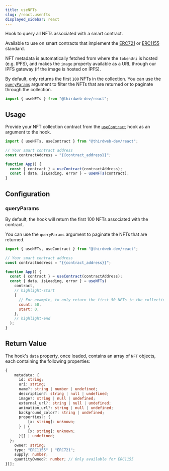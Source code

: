 ```yaml
---
title: useNFTs
slug: /react.usenfts
displayed_sidebar: react
---
```



Hook to query all NFTs associated with a smart contract.

Available to use on smart contracts that implement the [ERC721](/contractkit/interfaces/erc721)
or [ERC1155](/contractkit/interfaces/erc1155) standard.

NFT metadata is automatically fetched from where the `tokenUri` is hosted (e.g. IPFS), and makes the `image`
property available as a URL through our IPFS gateway (if the image is hosted on IPFS).

By default, only returns the first `100` NFTs in the collection. You can use the [`queryParams`](#queryParams) argument to
filter the NFTs that are returned or to paginate through the collection.

```jsx
import { useNFTs } from "@thirdweb-dev/react";
```

## Usage

Provide your NFT collection contract from the [`useContract`](/react/react.usecontract)
hook as an argument to the hook.

```jsx
import { useNFTs, useContract } from "@thirdweb-dev/react";

// Your smart contract address
const contractAddress = "{{contract_address}}";

function App() {
  const { contract } = useContract(contractAddress);
  const { data, isLoading, error } = useNFTs(contract);
}
```

## Configuration

### queryParams

By default, the hook will return the first 100 NFTs associated with the contract.

You can use the `queryParams` argument to paginate the NFTs that are returned.

```jsx
import { useNFTs, useContract } from "@thirdweb-dev/react";

// Your smart contract address
const contractAddress = "{{contract_address}}";

function App() {
  const { contract } = useContract(contractAddress);
  const { data, isLoading, error } = useNFTs(
    contract,
    // highlight-start
    {
      // For example, to only return the first 50 NFTs in the collection
      count: 50,
      start: 0,
    },
    // highlight-end
  );
}
```

## Return Value

The hook's `data` property, once loaded, contains an array of `NFT` objects, each containing the following properties:

```ts
{
    metadata: {
      id: string;
      uri: string;
      name?: string | number | undefined;
      description?: string | null | undefined;
      image?: string | null | undefined;
      external_url?: string | null | undefined;
      animation_url?: string | null | undefined;
      background_color?: string | undefined;
      properties?: {
          [x: string]: unknown;
      } | {
          [x: string]: unknown;
      }[] | undefined;
  };
    owner: string;
    type: "ERC1155" | "ERC721";
    supply: number;
    quantityOwned?: number; // Only available for ERC1155
}[];
```
